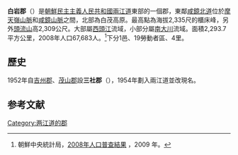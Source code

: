 {{Infobox  Korean settlement
| context = north
| img = DPRK2006_Ryanggang-Paegam.PNG
| hangul = 백암군
| hanja = {{linktext|白|岩|郡}}
|settype=郡
|rr=Baegam-gun
|mr=Paegam-gun
| area_km2 = 2293.7
|  pop = 67683
| popyear = 2008
|  divs = 1邑、19勞動者區、4里
}}
'''白岩郡'''（{{kor|諺=백암군|漢=白岩郡|羅=Paegam gun|f=y}}）是[[朝鮮民主主義人民共和國|朝鮮民主主義人民共和國]][[兩江道|兩江道]]東部的一個郡，東鄰[[咸鏡北道|咸鏡北道]]位於[[摩天嶺山脈|摩天嶺山脈]]和[[咸鏡山脈|咸鏡山脈]]之間，北部為白茂高原。最高點為海拔2,335尺的櫃床峰，另外[[頭流山|頭流山]]高2,309公尺。大部屬[[西頭江|西頭江]]流域，小部分屬[[南大川|南大川]]流域。面積2,293.7平方公里，2008年人口67,683人。<ref>朝鮮中央統計局，[http://unstats.un.org/unsd/demographic/sources/census/2010_PHC/North_Korea/Final%20national%20census%20report.pdf 2008年人口普查結果] {{Wayback|url=http://unstats.un.org/unsd/demographic/sources/census/2010_PHC/North_Korea/Final%20national%20census%20report.pdf |date=20100331091148 }}，2009 年。</ref>下分1邑、19勞動者區、4里。

==歷史==
1952年自[[吉州郡|吉州郡]]、[[茂山郡|茂山郡]]設'''三社郡'''（{{lang|ko|삼사군}}），1954年劃入兩江道並改現名。

==参考文献==
<div class="references-small">
<references></references>
</div>

{{兩江道行政區劃}}

{{DEFAULTSORT:Paegam-gun}}
[[Category:两江道的郡|Category:两江道的郡]]